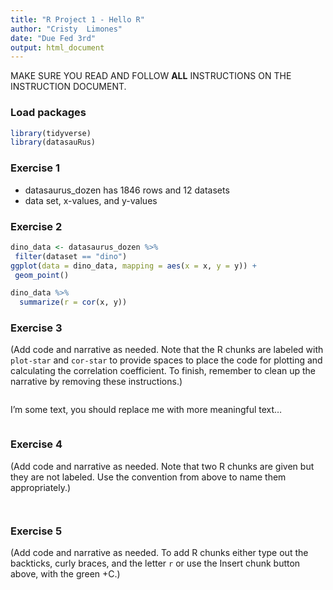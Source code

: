 ```yaml
---
title: "R Project 1 - Hello R"
author: "Cristy  Limones"
date: "Due Fed 3rd"
output: html_document
---
```


MAKE SURE YOU READ AND FOLLOW **ALL** INSTRUCTIONS ON THE INSTRUCTION DOCUMENT. 

### Load packages

```r
library(tidyverse) 
library(datasauRus)
```


### Exercise 1

- datasaurus_dozen has 1846 rows and 12 datasets
- data set, x-values, and y-values

<!-- (Type your answer to Exercise 1 here. This exercise does not require any R code. **Remove notes like this in the final product that you turn in**) -->

### Exercise 2



<!-- (The answers for this Exercise are given for you below. But you should clean up some of the narrative so that it only includes what you want to turn in.) -->

<!-- First let's plot the data in the dino dataset: -->

 ```r
dino_data <- datasaurus_dozen %>%
  filter(dataset == "dino")
ggplot(data = dino_data, mapping = aes(x = x, y = y)) +
  geom_point()
```

<!-- And next calculate the correlation between `x` and `y` in this dataset: -->

```r
dino_data %>%
  summarize(r = cor(x, y))
```


### Exercise 3

(Add code and narrative as needed. Note that the R chunks are labeled with `plot-star` and `cor-star` to provide spaces to place the code for plotting and calculating the correlation coefficient. To finish, remember to clean up the narrative by removing these instructions.)



```r


```

I'm some text, you should replace me with more meaningful text...
 
```r


```

### Exercise 4

(Add code and narrative as needed. Note that two R chunks are given but they are not labeled. Use the convention from above to name them appropriately.)

```r


```

```r


```

### Exercise 5

(Add code and narrative as needed. To add R chunks either type out the backticks, curly braces, and the letter `r` or use the Insert chunk button above, with the green +C.)
